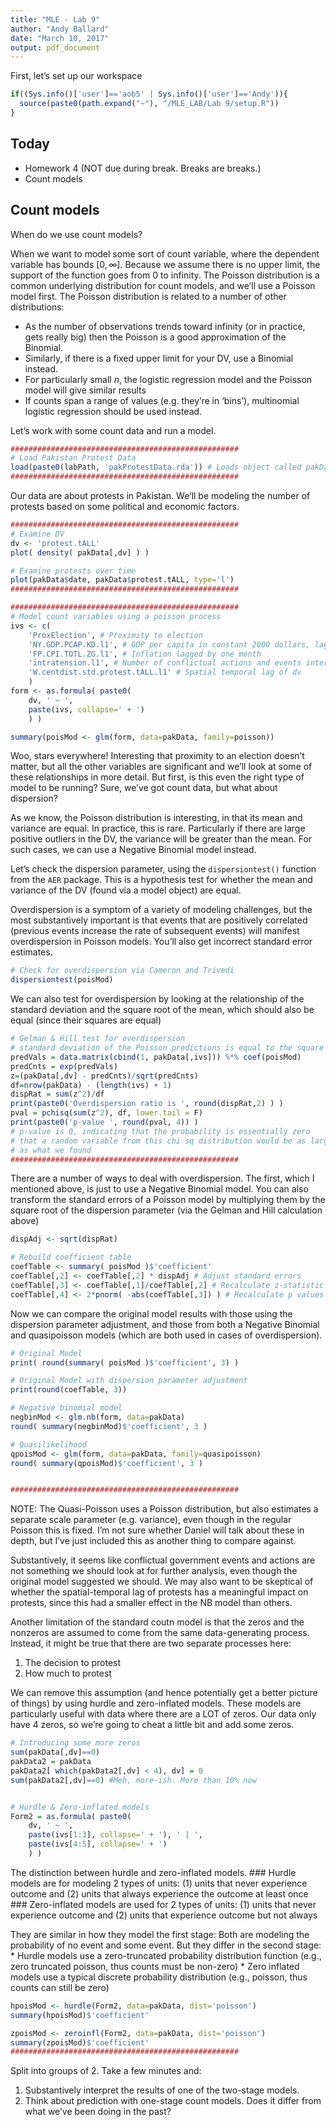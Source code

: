 ```yaml
---
title: "MLE - Lab 9"
author: "Andy Ballard"
date: "March 10, 2017"
output: pdf_document
---
```


First, let's set up our workspace
```r
if((Sys.info()['user']=='aob5' | Sys.info()['user']=='Andy')){
  source(paste0(path.expand("~"), "/MLE_LAB/Lab 9/setup.R"))
}
```

## Today

* Homework 4 (NOT due during break. Breaks are breaks.)
* Count models


## Count models

When do we use count models? 

When we want to model some sort of count variable, where the dependent variable has bounds $\left[0,\infty\right]$. Because we assume there is no upper limit, the support of the function goes from 0 to infinity. The Poisson distribution is a common underlying distribution for count models, and we'll use a Poisson model first. The Poisson distribution is related to a number of other distributions:

* As the number of observations trends toward infinity (or in practice, gets really big) then the Poisson is a good approximation of the Binomial.
* Similarly, if there is a fixed upper limit for your DV, use a Binomial instead.
* For particularly small $n$, the logistic regression model and the Poisson model will give similar results
* If counts span a range of values (e.g. they're in 'bins'), multinomial logistic regression should be used instead.

Let's work with some count data and run a model.


```r

###################################################
# Load Pakistan Protest Data
load(paste0(labPath, 'pakProtestData.rda')) # Loads object called pakData
###################################################
```

Our data are about protests in Pakistan. We'll be modeling the number of protests based on some political and economic factors.

```r
###################################################
# Examine DV
dv <- 'protest.tALL'
plot( density( pakData[,dv] ) )

# Examine protests over time
plot(pakData$date, pakData$protest.tALL, type='l')
###################################################

###################################################
# Model count variables using a poisson process
ivs <- c(
	'ProxElection', # Proximity to election
	'NY.GDP.PCAP.KD.l1', # GDP per capita in constant 2000 dollars, lagged by 1 month
	'FP.CPI.TOTL.ZG.l1', # Inflation lagged by one month
	'intratension.l1', # Number of conflictual actions and events internal to the government, lagged by 1 month
	'W.centdist.std.protest.tALL.l1' # Spatial temporal lag of dv
	)
form <- as.formula( paste0(
	dv, ' ~ ',
	paste(ivs, collapse=' + ') 
	) )

summary(poisMod <- glm(form, data=pakData, family=poisson))
```

Woo, stars everywhere! Interesting that proximity to an election doesn't matter, but all the other variables are significant and we'll look at some of these relationships in more detail. But first, is this even the right type of model to be running? Sure, we've got count data, but what about dispersion?

As we know, the Poisson distribution is interesting, in that its mean and variance are equal. In practice, this is rare. Particularly if there are large positive outliers in the DV, the variance will be greater than the mean. For such cases, we can use a Negative Binomial model instead.

Let's check the dispersion parameter, using the `dispersiontest()` function from the `AER` package. This is a hypothesis test for whether the mean and variance of the DV (found via a model object) are equal.

Overdispersion is a symptom of a variety of modeling challenges, but the most substantively important is that events that are positively correlated (previous events increase the rate of subsequent events) will manifest overdispersion in Poisson models. You'll also get incorrect standard error estimates.

```r
# Check for overdispersion via Cameron and Trivedi
dispersiontest(poisMod)
```

We can also test for overdispersion by looking at the relationship of the standard deviation and the square root of the mean, which should also be equal (since their squares are equal)

```r
# Gelman & Hill test for overdispersion
# standard deviation of the Poisson predictions is equal to the square root of the mean
predVals = data.matrix(cbind(1, pakData[,ivs])) %*% coef(poisMod)
predCnts = exp(predVals)
z=(pakData[,dv] - predCnts)/sqrt(predCnts)
df=nrow(pakData) - (length(ivs) + 1)
dispRat = sum(z^2)/df
print(paste0('Overdispersion ratio is ', round(dispRat,2) ) )
pval = pchisq(sum(z^2), df, lower.tail = F)
print(paste0('p-value ', round(pval, 4)) )
# p-value is 0, indicating that the probability is essentially zero 
# that a random variable from this chi sq distribution would be as large
# as what we found
###################################################
```

There are a number of ways to deal with overdispersion. The first, which I mentioned above, is just to use a Negative Binomial model. You can also transform the standard errors of a Poisson model by multiplying them by the square root of the dispersion parameter (via the Gelman and Hill calculation above)

```r
dispAdj <- sqrt(dispRat)

# Rebuild coefficient table
coefTable <- summary( poisMod )$'coefficient'
coefTable[,2] <- coefTable[,2] * dispAdj # Adjust standard errors
coefTable[,3] <- coefTable[,1]/coefTable[,2] # Recalculate z-statistic
coefTable[,4] <- 2*pnorm( -abs(coefTable[,3]) ) # Recalculate p values
```

Now we can compare the original model results with those using the dispersion parameter adjustment, and those from both a Negative Binomial and quasipoisson models (which are both used in cases of overdispersion).

```r
# Original Model
print( round(summary( poisMod )$'coefficient', 3) )

# Original Model with dispersion parameter adjustment
print(round(coefTable, 3))

# Negative binomial model
negbinMod <- glm.nb(form, data=pakData)
round( summary(negbinMod)$'coefficient', 3 )

# Quasilikelihood
qpoisMod <- glm(form, data=pakData, family=quasipoisson)
round( summary(qpoisMod)$'coefficient', 3 )


###################################################
```

NOTE: The Quasi-Poisson uses a Poisson distribution, but also estimates a separate scale parameter (e.g. variance), even though in the regular Poisson this is fixed. I'm not sure whether Daniel will talk about these in depth, but I've just included this as another thing to compare against.

Substantively, it seems like conflictual government events and actions are not something we should look at for further analysis, even though the original model suggested we should. We may also want to be skeptical of whether the spatial-temporal lag of protests has a meaningful impact on protests, since this had a smaller effect in the NB model than others.

Another limitation of the standard coutn model is that the zeros and the nonzeros are assumed to come from the same data-generating process. Instead, it might be true that there are two separate processes here:

1. The decision to protest
2. How much to protest

We can remove this assumption (and hence potentially get a better picture of things) by using hurdle and zero-inflated models. These models are particularly useful with data where there are a LOT of zeros. Our data only have 4 zeros, so we're going to cheat a little bit and add some zeros.

```r
# Introducing some more zeros
sum(pakData[,dv]==0)
pakData2 = pakData
pakData2[ which(pakData2[,dv] < 4), dv] = 0
sum(pakData2[,dv]==0) #Meh, more-ish. More than 10% now


# Hurdle & Zero-inflated models
Form2 = as.formula( paste0(
	dv, ' ~ ',
	paste(ivs[1:3], collapse=' + '), ' | ', 
	paste(ivs[4:5], collapse=' + ')	
	) )
```

The distinction between hurdle and zero-inflated models. 
### Hurdle models are for modeling 2 types of units: 
	(1) units that never experience outcome and
	(2) units that always experience the outcome at least once
### Zero-inflated models are used for 2 types of units:
	(1) units that never experience outcome and
	(2) units that experience outcome but not always

They are similar in how they model the first stage: Both are modeling the probability of no event and some event. But they differ in the second stage:
	* Hurdle models use a zero-truncated probability distribution function (e.g., zero truncated poisson, thus counts must be non-zero)
	* Zero inflated models use a typical discrete probability distribution (e.g., poisson, thus counts can still be zero)
```r
hpoisMod <- hurdle(Form2, data=pakData, dist='poisson')
summary(hpoisMod)$'coefficient'

zpoisMod <- zeroinfl(Form2, data=pakData, dist='poisson')
summary(zpoisMod)$'coefficient'
###################################################

```

Split into groups of 2. Take a few minutes and:

1. Substantively interpret the results of one of the two-stage models. 
2. Think about prediction with one-stage count models. Does it differ from what we've been doing in the past?